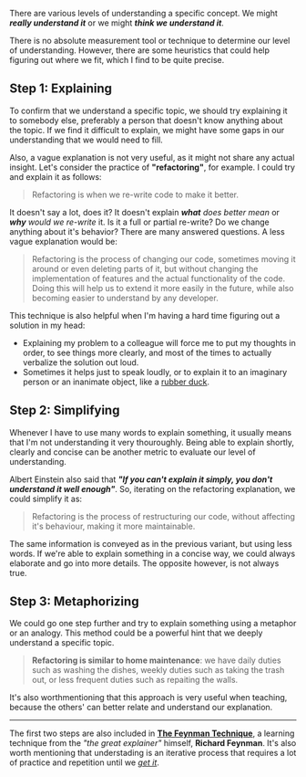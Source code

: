 


There are various levels of understanding a specific concept. We might _**really understand it**_ or we might _**think we understand it**_.

There is no absolute measurement tool or technique to determine our level of understanding. However, there
are some heuristics that could help figuring out where we fit, which I find to be quite precise.

## Step 1: Explaining

To confirm that we understand a specific topic, we should try explaining it to somebody else, preferably a person that doesn't know anything about the topic. If we find it difficult to explain, we might have some gaps in our understanding that we would need to fill.

Also, a vague explanation is not very useful, as it might not share any actual insight. Let's consider the practice of **"refactoring"**, for example. I could try and explain it as follows:

> Refactoring is when we re-write code to make it better.

It doesn't say a lot, does it? It doesn't explain _**what** does better mean_ or _**why** would we re-write_ it. Is it a full or partial re-write? Do we change anything about it's behavior? There are many answered questions. A less vague explanation would be:

> Refactoring is the process of changing our code, sometimes moving it around or even deleting parts of it, but without changing the implementation of features and the actual functionality of the code. Doing this will help us to extend it more easily in the future, while also becoming easier to understand by any developer.

This technique is also helpful when I'm having a hard time figuring out a solution in my head:

- Explaining my problem to a colleague will force me to put my thoughts in order, to see things more clearly, and most of the times to actually verbalize the solution out loud.
- Sometimes it helps just to speak loudly, or to explain it to an imaginary person or an inanimate object, like a [rubber duck](https://en.wikipedia.org/wiki/Rubber_duck_debugging).

## Step 2: Simplifying

Whenever I have to use many words to explain something, it usually means that I'm not understanding it very thouroughly. Being able to explain shortly, clearly and concise can be another metric to evaluate our level of understanding.

Albert Einstein also said that _**"If you can't explain it simply, you don't understand it well enough"**_. So, iterating on the refactoring explanation, we could simplify it as:

> Refactoring is the process of restructuring our code, without affecting it's behaviour, making it more maintainable.

The same information is conveyed as in the previous variant, but using less words. If we're able to explain something in a concise way, we could always elaborate and go into more details. The opposite however, is not always true.

## Step 3: Metaphorizing

We could go one step further and try to explain something using a metaphor or an analogy. This method could be a powerful hint that we deeply understand a specific topic.

> **Refactoring is similar to home maintenance**: we have daily duties such as washing the dishes, weekly duties such as taking the trash out, or less frequent duties such as repaiting the walls.

It's also worthmentioning that this approach is very useful when teaching, because the others' can better relate and understand our explanation.

---

The first two steps are also included in [**The Feynman Technique**](https://fs.blog/2021/02/feynman-learning-technique/), a learning technique from the _"the great explainer"_ himself, **Richard Feynman**. It's also worth mentioning that understading is an iterative process that requires a lot of practice and repetition until we [_get it_](https://www.youtube.com/watch?v=MFzDaBzBlL0).
